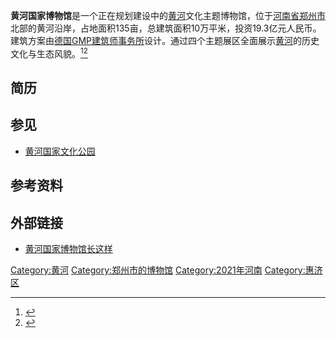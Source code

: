 '''黄河国家博物馆'''是一个正在规划建设中的[[黄河|黄河]]文化主题博物馆，位于[[河南省|河南省]][[郑州市|郑州市]]北部的黄河沿岸，占地面积135亩，总建筑面积10万平米，投资19.3亿元人民币。建筑方案由[[德国|德国]][[冯·格康，玛格及合伙人建筑师事务所|GMP建筑师事务所]]设计。通过四个主题展区全面展示[[黄河|黄河]]的历史文化与生态风貌。<ref>{{Cite web|title=定了，黄河国家博物馆长这样|url=https://www.henan.gov.cn/2021/04-07/2121413.html|accessdate=2021-04-07|work=河南省人民政府门户|archive-date=2021-04-21|archive-url=https://web.archive.org/web/20210421171255/https://www.henan.gov.cn/2021/04-07/2121413.html|dead-url=no}}</ref><ref>{{Cite web|title=定了，黄河国家博物馆长这样|url=https://fashion.chinadaily.com.cn/a/202104/07/WS606d881aa3101e7ce9748031.html|accessdate=2021-04-07|last=|work=中国日报|archive-date=2021-04-23|archive-url=https://web.archive.org/web/20210423084806/http://fashion.chinadaily.com.cn/a/202104/07/WS606d881aa3101e7ce9748031.html|dead-url=no}}</ref>

== 简历 ==

== 参见 ==
*[[黄河国家文化公园|黄河国家文化公园]]
 
== 参考资料 ==
{{reflist}}
 
== 外部链接 ==
*[http://www.ha.xinhuanet.com/news/2021-04/07/c_1127300621.htm 黄河国家博物馆长这样] {{Wayback|url=http://www.ha.xinhuanet.com/news/2021-04/07/c_1127300621.htm |date=20210407033744 }}

{{郑州旅游}}
{{DEFAULTSORT:}}
[[Category:黄河|Category:黄河]]
[[Category:郑州市的博物馆|Category:郑州市的博物馆]]
[[Category:2021年河南|Category:2021年河南]]
[[Category:惠济区|Category:惠济区]]